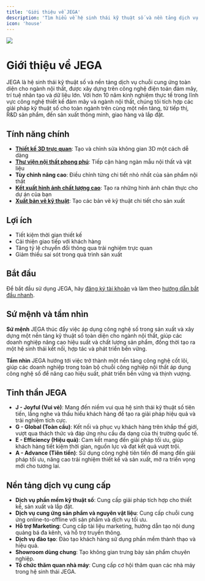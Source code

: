 ```yaml
---
title: 'Giới thiệu về JEGA'
description: 'Tìm hiểu về hệ sinh thái kỹ thuật số và nền tảng dịch vụ chuỗi cung ứng toàn diện cho ngành nội thất'
icon: 'house'
---
```

<Frame> 
  <img src="/images/huong-dan/gioi-thieu.png" />
</Frame>

# Giới thiệu về JEGA

JEGA là hệ sinh thái kỹ thuật số và nền tảng dịch vụ chuỗi cung ứng toàn diện cho ngành nội thất, được xây dựng trên công nghệ điện toán đám mây, trí tuệ nhân tạo và dữ liệu lớn. Với hơn 10 năm kinh nghiệm thực tế trong lĩnh vực công nghệ thiết kế đám mây và ngành nội thất, chúng tôi tích hợp các giải pháp kỹ thuật số cho toàn ngành trên cùng một nền tảng, từ tiếp thị, R&D sản phẩm, đến sản xuất thông minh, giao hàng và lắp đặt.

## Tính năng chính

- **[Thiết kế 3D trực quan](/trung-tam-huong-dan/thiet-ke-xay-dung/tao-mat-bang)**: Tạo và chỉnh sửa không gian 3D một cách dễ dàng
- **[Thư viện nội thất phong phú](/trung-tam-huong-dan/vat-lieu-thiet-ke)**: Tiếp cận hàng ngàn mẫu nội thất và vật liệu
- **Tùy chỉnh nâng cao**: Điều chỉnh từng chi tiết nhỏ nhất của sản phẩm nội thất
- **[Kết xuất hình ảnh chất lượng cao](/trung-tam-huong-dan/ket-xuat/ket-xuat-hinh-anh)**: Tạo ra những hình ảnh chân thực cho dự án của bạn
- **[Xuất bản vẽ kỹ thuật](/trung-tam-huong-dan/bao-gia-va-xuat-ban-ve)**: Tạo các bản vẽ kỹ thuật chi tiết cho sản xuất

## Lợi ích

- Tiết kiệm thời gian thiết kế
- Cải thiện giao tiếp với khách hàng
- Tăng tỷ lệ chuyển đổi thông qua trải nghiệm trực quan
- Giảm thiểu sai sót trong quá trình sản xuất

## Bắt đầu

Để bắt đầu sử dụng JEGA, hãy [đăng ký tài khoản](/trung-tam-huong-dan/huong-dan-nguoi-dung-moi/dang-ky-tai-khoan) và làm theo [hướng dẫn bắt đầu nhanh](/trung-tam-huong-dan/tong-quan/bat-dau-nhanh).

## Sứ mệnh và tầm nhìn

**Sứ mệnh**
JEGA thúc đẩy việc áp dụng công nghệ số trong sản xuất và xây dựng một nền tảng kỹ thuật số toàn diện cho ngành nội thất, giúp các doanh nghiệp nâng cao hiệu suất và chất lượng sản phẩm, đồng thời tạo ra một hệ sinh thái kết nối, hợp tác và phát triển bền vững.

**Tầm nhìn**
JEGA hướng tới việc trở thành một nền tảng công nghệ cốt lõi, giúp các doanh nghiệp trong toàn bộ chuỗi công nghiệp nội thất áp dụng công nghệ số để nâng cao hiệu suất, phát triển bền vững và thịnh vượng.

## Tinh thần JEGA

- **J - Joyful (Vui vẻ)**: Mang đến niềm vui qua hệ sinh thái kỹ thuật số tiên tiến, lắng nghe và thấu hiểu khách hàng để tạo ra giải pháp hiệu quả và trải nghiệm tích cực.
- **G - Global (Toàn cầu)**: Kết nối và phục vụ khách hàng trên khắp thế giới, vượt qua thách thức và đáp ứng nhu cầu đa dạng của thị trường quốc tế.
- **E - Efficiency (Hiệu quả)**: Cam kết mang đến giải pháp tối ưu, giúp khách hàng tiết kiệm thời gian, nguồn lực và đạt kết quả vượt trội.
- **A - Advance (Tiên tiến)**: Sử dụng công nghệ tiên tiến để mang đến giải pháp tối ưu, nâng cao trải nghiệm thiết kế và sản xuất, mở ra triển vọng mới cho tương lai.

## Nền tảng dịch vụ cung cấp

- **Dịch vụ phần mềm kỹ thuật số**: Cung cấp giải pháp tích hợp cho thiết kế, sản xuất và lắp đặt.
- **Dịch vụ cung ứng sản phẩm và nguyên vật liệu**: Cung cấp chuỗi cung ứng online-to-offline với sản phẩm và dịch vụ tối ưu.
- **Hỗ trợ Marketing**: Cung cấp tài liệu marketing, hướng dẫn tạo nội dung quảng bá đa kênh, và hỗ trợ truyền thông.
- **Dịch vụ đào tạo**: Đào tạo khách hàng sử dụng phần mềm thành thạo và hiệu quả.
- **Showroom dùng chung**: Tạo không gian trưng bày sản phẩm chuyên nghiệp.
- **Tổ chức thăm quan nhà máy**: Cung cấp cơ hội thăm quan các nhà máy trong hệ sinh thái JEGA.

